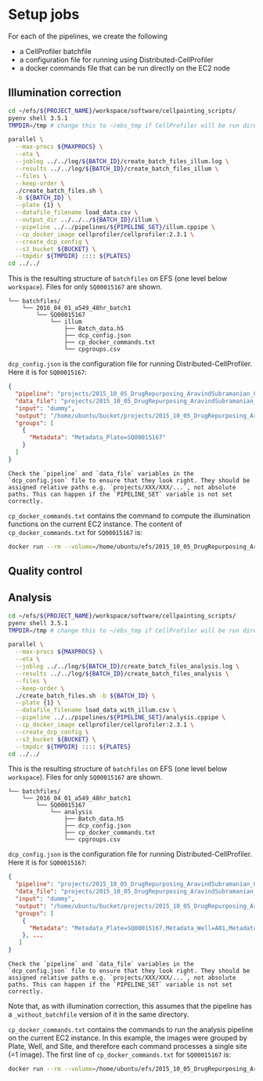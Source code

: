 # Setup jobs

For each of the pipelines, we create the following

- a CellProfiler batchfile
- a configuration file for running using Distributed-CellProfiler
- a docker commands file that can be run directly on the EC2 node

## Illumination correction


```sh
cd ~/efs/${PROJECT_NAME}/workspace/software/cellpainting_scripts/
pyenv shell 3.5.1
TMPDIR=/tmp # change this to ~/ebs_tmp if CellProfiler will be run directly on this node.

parallel \
  --max-procs ${MAXPROCS} \
  --eta \
  --joblog ../../log/${BATCH_ID}/create_batch_files_illum.log \
  --results ../../log/${BATCH_ID}/create_batch_files_illum \
  --files \
  --keep-order \
  ./create_batch_files.sh \
  -b ${BATCH_ID} \
  --plate {1} \
  --datafile_filename load_data.csv \
  --output_dir ../../../${BATCH_ID}/illum \
  --pipeline ../../pipelines/${PIPELINE_SET}/illum.cppipe \
  --cp_docker_image cellprofiler/cellprofiler:2.3.1 \
  --create_dcp_config \
  --s3_bucket ${BUCKET} \
  --tmpdir ${TMPDIR} :::: ${PLATES}
cd ../../
```

This is the resulting structure of `batchfiles` on EFS (one level below `workspace`). Files for only `SQ00015167` are shown.
```
└── batchfiles/
    └── 2016_04_01_a549_48hr_batch1
        └── SQ00015167
            └── illum
                ├── Batch_data.h5
                ├── dcp_config.json
                ├── cp_docker_commands.txt
                └── cpgroups.csv
```

`dcp_config.json` is the configuration file for running Distributed-CellProfiler. Here it is for `SQ00015167`:

```json
{
  "pipeline": "projects/2015_10_05_DrugRepurposing_AravindSubramanian_GolubLab_Broad/workspace/github/imaging-platform-pipelines/cellpainting_a549_20x_phenix_bin1/illum_without_batchfile.cppipe",
  "data_file": "projects/2015_10_05_DrugRepurposing_AravindSubramanian_GolubLab_Broad/workspace/load_data_csv/2016_04_01_a549_48hr_batch1/SQ00015167/load_data.csv",
  "input": "dummy",
  "output": "/home/ubuntu/bucket/projects/2015_10_05_DrugRepurposing_AravindSubramanian_GolubLab_Broad/2016_04_01_a549_48hr_batch1/illum/SQ00015167",
  "groups": [
    {
      "Metadata": "Metadata_Plate=SQ00015167"
    }
  ]
}
```

```block2
Check the `pipeline` and `data_file` variables in the `dcp_config.json` file to ensure that they look right. They should be assigned relative paths e.g. `projects/XXX/XXX/...`, not absolute paths. This can happen if the `PIPELINE_SET` variable is not set correctly.
```

`cp_docker_commands.txt` contains the command to compute the illumination functions on the current EC2 instance. The content of `cp_docker_commands.txt` for `SQ00015167` is:

```sh
docker run --rm --volume=/home/ubuntu/efs/2015_10_05_DrugRepurposing_AravindSubramanian_GolubLab_Broad/workspace/github/imaging-platform-pipelines/cellpainting_20x_phenix_bin1:/pipeline_dir --volume=/2016_04_01_a549_48hr_batch1/SQ00015167:/filelist_dir --volume=/home/ubuntu/efs/2015_10_05_DrugRepurposing_AravindSubramanian_GolubLab_Broad/workspace/load_data_csv/2016_04_01_a549_48hr_batch1/SQ00015167:/datafile_dir --volume=/home/ubuntu/efs/2015_10_05_DrugRepurposing_AravindSubramanian_GolubLab_Broad/workspace/batchfiles/2016_04_01_a549_48hr_batch1/SQ00015167/illum:/batchfile_dir --volume=/home/ubuntu/efs/2015_10_05_DrugRepurposing_AravindSubramanian_GolubLab_Broad/2016_04_01_a549_48hr_batch1/illum/SQ00015167:/output_dir --volume=/tmp:/tmp_dir --volume=/home/ubuntu/efs/2015_10_05_DrugRepurposing_AravindSubramanian_GolubLab_Broad/workspace/status/2016_04_01_a549_48hr_batch1/SQ00015167/illum:/status_dir --volume=/home/ubuntu/bucket/:/home/ubuntu/bucket/ --log-driver=awslogs --log-opt awslogs-group=SQ00015167 --log-opt awslogs-stream=SQ00015167 shntnu/cellprofiler -p /batchfile_dir/Batch_data.h5 -g Metadata_Plate=SQ00015167 --data-file=/datafile_dir/load_data.csv -o /output_dir -t /tmp_dir -d /status_dir/SQ00015167.txt
```

## Quality control

## Analysis

```sh
cd ~/efs/${PROJECT_NAME}/workspace/software/cellpainting_scripts/
pyenv shell 3.5.1
TMPDIR=/tmp # change this to ~/ebs_tmp if CellProfiler will be run directly on this node.

parallel \
  --max-procs ${MAXPROCS} \
  --eta \
  --joblog ../../log/${BATCH_ID}/create_batch_files_analysis.log \
  --results ../../log/${BATCH_ID}/create_batch_files_analysis \
  --files \
  --keep-order \
  ./create_batch_files.sh -b ${BATCH_ID} \
  --plate {1} \
  --datafile_filename load_data_with_illum.csv \
  --pipeline ../../pipelines/${PIPELINE_SET}/analysis.cppipe \
  --cp_docker_image cellprofiler/cellprofiler:2.3.1 \
  --create_dcp_config \
  --s3_bucket ${BUCKET} \
  --tmpdir ${TMPDIR} :::: ${PLATES}
cd ../../
```

This is the resulting structure of `batchfiles` on EFS (one level below `workspace`). Files for only `SQ00015167` are shown.
```
└── batchfiles/
    └── 2016_04_01_a549_48hr_batch1
        └── SQ00015167
            └── analysis
                ├── Batch_data.h5
                ├── dcp_config.json
                ├── cp_docker_commands.txt
                └── cpgroups.csv
```

`dcp_config.json` is the configuration file for running Distributed-CellProfiler. Here it is for `SQ00015167`:

```json
{
  "pipeline": "projects/2015_10_05_DrugRepurposing_AravindSubramanian_GolubLab_Broad/workspace/github/imaging-platform-pipelines/cellpainting_a549_20x_phenix_bin1/analysis_without_batchfile.cppipe",
  "data_file": "projects/2015_10_05_DrugRepurposing_AravindSubramanian_GolubLab_Broad/workspace/load_data_csv/2016_04_01_a549_48hr_batch1/SQ00015167/load_data_with_illum.csv",
  "input": "dummy",
  "output": "/home/ubuntu/bucket/projects/2015_10_05_DrugRepurposing_AravindSubramanian_GolubLab_Broad/workspace/analysis/2016_04_01_a549_48hr_batch1/SQ00015167/analysis",
  "groups": [
    {
      "Metadata": "Metadata_Plate=SQ00015167,Metadata_Well=A01,Metadata_Site=1"
    }, ...
   ]
}
```

```block2
Check the `pipeline` and `data_file` variables in the `dcp_config.json` file to ensure that they look right. They should be assigned relative paths e.g. `projects/XXX/XXX/...`, not absolute paths. This can happen if the `PIPELINE_SET` variable is not set correctly.
```

Note that, as with illumination correction, this assumes that the pipeline has a `_without_batchfile` version of it in the same directory.

`cp_docker_commands.txt` contains the commands to run the analysis pipeline on the current EC2 instance. In this example, the images were grouped by Plate, Well, and Site, and therefore each command processes a single site (=1 image). The first line of `cp_docker_commands.txt` for `SQ00015167` is:

```sh
docker run --rm --volume=/home/ubuntu/efs/2015_10_05_DrugRepurposing_AravindSubramanian_GolubLab_Broad/workspace/github/imaging-platform-pipelines/cellpainting_a549_20x_phenix_bin1:/pipeline_dir --volume=/2016_04_01_a549_48hr_batch1/SQ00015167:/filelist_dir --volume=/home/ubuntu/efs/2015_10_05_DrugRepurposing_AravindSubramanian_GolubLab_Broad/workspace/load_data_csv/2016_04_01_a549_48hr_batch1/SQ00015167:/datafile_dir --volume=/home/ubuntu/efs/2015_10_05_DrugRepurposing_AravindSubramanian_GolubLab_Broad/workspace/batchfiles/2016_04_01_a549_48hr_batch1/SQ00015167/analysis:/batchfile_dir --volume=/home/ubuntu/efs/2015_10_05_DrugRepurposing_AravindSubramanian_GolubLab_Broad/workspace/analysis/2016_04_01_a549_48hr_batch1/SQ00015167/analysis:/output_dir --volume=/home/ubuntu/efs/tmp/:/tmp_dir --volume=/home/ubuntu/efs/2015_10_05_DrugRepurposing_AravindSubramanian_GolubLab_Broad/workspace/status/2016_04_01_a549_48hr_batch1/SQ00015167/analysis:/status_dir --volume=/home/ubuntu/bucket/:/home/ubuntu/bucket/ --log-driver=awslogs --log-opt awslogs-group=SQ00015167 --log-opt awslogs-stream=SQ00015167-A01-1 shntnu/cellprofiler:2.2.1 -p /batchfile_dir/Batch_data.h5 -g Metadata_Plate=SQ00015167,Metadata_Well=A01,Metadata_Site=1 --data-file=/datafile_dir/load_data_with_illum.csv -o /output_dir -t /tmp_dir -d /status_dir/SQ00015167-A01-1.txt
```


